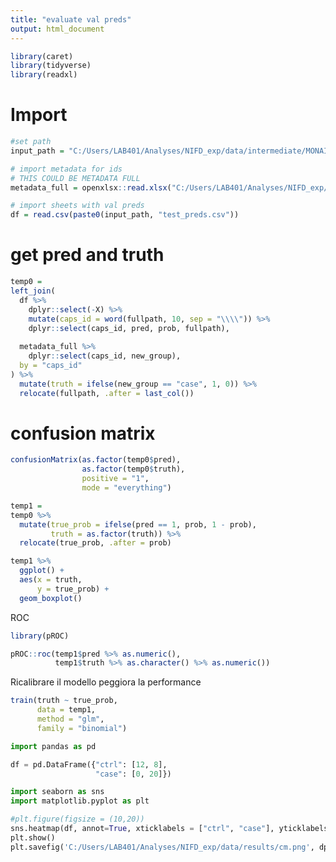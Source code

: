 ---
title: "evaluate val preds"
output: html_document
---


```{r}
library(caret)
library(tidyverse)
library(readxl)
```

# Import

```{r include=FALSE}
#set path
input_path = "C:/Users/LAB401/Analyses/NIFD_exp/data/intermediate/MONAI predictions/"

# import metadata for ids
# THIS COULD BE METADATA FULL
metadata_full = openxlsx::read.xlsx("C:/Users/LAB401/Analyses/NIFD_exp/data/intermediate/metadata_full.xlsx")

# import sheets with val preds
df = read.csv(paste0(input_path, "test_preds.csv"))

```

# get pred and truth

```{r}
temp0 =
left_join(
  df %>% 
    dplyr::select(-X) %>% 
    mutate(caps_id = word(fullpath, 10, sep = "\\\\")) %>% 
    dplyr::select(caps_id, pred, prob, fullpath),
  
  metadata_full %>% 
    dplyr::select(caps_id, new_group),
  by = "caps_id"
) %>% 
  mutate(truth = ifelse(new_group == "case", 1, 0)) %>% 
  relocate(fullpath, .after = last_col())
```


# confusion matrix

```{r}
confusionMatrix(as.factor(temp0$pred),
                as.factor(temp0$truth),
                positive = "1",
                mode = "everything")
```

```{r}
temp1 = 
temp0 %>% 
  mutate(true_prob = ifelse(pred == 1, prob, 1 - prob),
         truth = as.factor(truth)) %>% 
  relocate(true_prob, .after = prob)

temp1 %>% 
  ggplot() +
  aes(x = truth,
      y = true_prob) +
  geom_boxplot()
```

ROC

```{r}
library(pROC)

pROC::roc(temp1$pred %>% as.numeric(),
          temp1$truth %>% as.character() %>% as.numeric())
```


Ricalibrare il modello peggiora la performance

```{r}
train(truth ~ true_prob,
      data = temp1,
      method = "glm",
      family = "binomial")
```

```{python}
import pandas as pd

df = pd.DataFrame({"ctrl": [12, 8],
                   "case": [0, 20]})

import seaborn as sns
import matplotlib.pyplot as plt

#plt.figure(figsize = (10,20))
sns.heatmap(df, annot=True, xticklabels = ["ctrl", "case"], yticklabels = ["ctrl", "case"], cmap = "Blues", cbar = False, square = True)
plt.show()
plt.savefig('C:/Users/LAB401/Analyses/NIFD_exp/data/results/cm.png', dpi = 300, bbox_inches = "tight")
```

